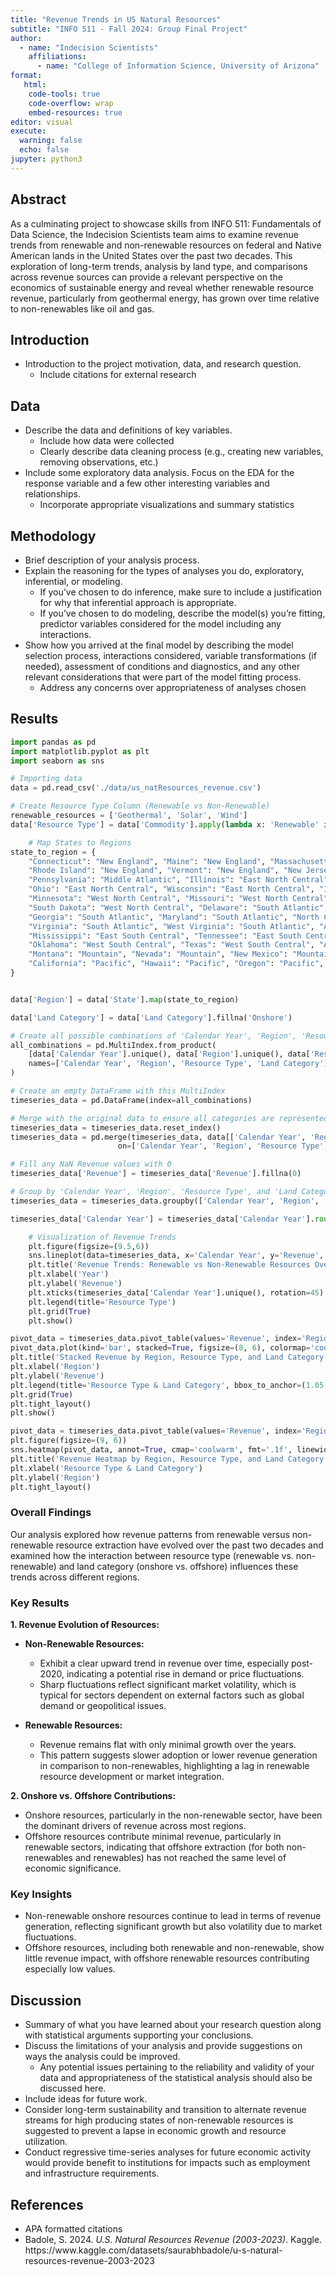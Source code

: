 ```yaml
---
title: "Revenue Trends in US Natural Resources"
subtitle: "INFO 511 - Fall 2024: Group Final Project"
author: 
  - name: "Indecision Scientists"
    affiliations:
      - name: "College of Information Science, University of Arizona"
format:
   html:
    code-tools: true
    code-overflow: wrap
    embed-resources: true
editor: visual
execute:
  warning: false
  echo: false
jupyter: python3
---
```


## Abstract

As a culminating project to showcase skills from INFO 511: Fundamentals of Data Science, the Indecision Scientists team aims to examine revenue trends from renewable and non-renewable resources on federal and Native American lands in the United States over the past two decades. This exploration of long-term trends, analysis by land type, and comparisons across revenue sources can provide a relevant perspective on the economics of sustainable energy and reveal whether renewable resource revenue, particularly from geothermal energy, has grown over time relative to non-renewables like oil and gas.

## Introduction

-   Introduction to the project motivation, data, and research question.
    -   Include citations for external research

## Data

-   Describe the data and definitions of key variables.
    -   Include how data were collected
    -   Clearly describe data cleaning process (e.g., creating new variables, removing observations, etc.)
-   Include some exploratory data analysis. Focus on the EDA for the response variable and a few other interesting variables and relationships.
    -   Incorporate appropriate visualizations and summary statistics

## Methodology

-   Brief description of your analysis process.
-   Explain the reasoning for the types of analyses you do, exploratory, inferential, or modeling.
    -   If you’ve chosen to do inference, make sure to include a justification for why that inferential approach is appropriate.
    -   If you’ve chosen to do modeling, describe the model(s) you’re fitting, predictor variables considered for the model including any interactions.
-   Show how you arrived at the final model by describing the model selection process, interactions considered, variable transformations (if needed), assessment of conditions and diagnostics, and any other relevant considerations that were part of the model fitting process.
    -   Address any concerns over appropriateness of analyses chosen

## Results

```python
import pandas as pd
import matplotlib.pyplot as plt
import seaborn as sns

# Importing data
data = pd.read_csv('./data/us_natResources_revenue.csv')

# Create Resource Type Column (Renewable vs Non-Renewable)
renewable_resources = ['Geothermal', 'Solar', 'Wind']
data['Resource Type'] = data['Commodity'].apply(lambda x: 'Renewable' if x in renewable_resources else 'Non-Renewable')

    # Map States to Regions 
state_to_region = {
    "Connecticut": "New England", "Maine": "New England", "Massachusetts": "New England", "New Hampshire": "New England",
    "Rhode Island": "New England", "Vermont": "New England", "New Jersey": "Middle Atlantic", "New York": "Middle Atlantic",
    "Pennsylvania": "Middle Atlantic", "Illinois": "East North Central", "Indiana": "East North Central", "Michigan": "East North Central",
    "Ohio": "East North Central", "Wisconsin": "East North Central", "Iowa": "West North Central", "Kansas": "West North Central",
    "Minnesota": "West North Central", "Missouri": "West North Central", "Nebraska": "West North Central", "North Dakota": "West North Central",
    "South Dakota": "West North Central", "Delaware": "South Atlantic", "District of Columbia": "South Atlantic", "Florida": "South Atlantic",
    "Georgia": "South Atlantic", "Maryland": "South Atlantic", "North Carolina": "South Atlantic", "South Carolina": "South Atlantic",
    "Virginia": "South Atlantic", "West Virginia": "South Atlantic", "Alabama": "East South Central", "Kentucky": "East South Central",
    "Mississippi": "East South Central", "Tennessee": "East South Central", "Arkansas": "West South Central", "Louisiana": "West South Central",
    "Oklahoma": "West South Central", "Texas": "West South Central", "Arizona": "Mountain", "Colorado": "Mountain", "Idaho": "Mountain",
    "Montana": "Mountain", "Nevada": "Mountain", "New Mexico": "Mountain", "Utah": "Mountain", "Wyoming": "Mountain", "Alaska": "Pacific",
    "California": "Pacific", "Hawaii": "Pacific", "Oregon": "Pacific", "Washington": "Pacific"
}


data['Region'] = data['State'].map(state_to_region)

data['Land Category'] = data['Land Category'].fillna('Onshore')

# Create all possible combinations of 'Calendar Year', 'Region', 'Resource Type', and 'Land Category'
all_combinations = pd.MultiIndex.from_product(
    [data['Calendar Year'].unique(), data['Region'].unique(), data['Resource Type'].unique(), ['Onshore', 'Offshore']],
    names=['Calendar Year', 'Region', 'Resource Type', 'Land Category']
)

# Create an empty DataFrame with this MultiIndex
timeseries_data = pd.DataFrame(index=all_combinations)

# Merge with the original data to ensure all categories are represented
timeseries_data = timeseries_data.reset_index()
timeseries_data = pd.merge(timeseries_data, data[['Calendar Year', 'Region', 'Resource Type', 'Land Category', 'Revenue']], 
                        on=['Calendar Year', 'Region', 'Resource Type', 'Land Category'], how='left')

# Fill any NaN Revenue values with 0
timeseries_data['Revenue'] = timeseries_data['Revenue'].fillna(0)

# Group by 'Calendar Year', 'Region', 'Resource Type', and 'Land Category' and aggregate 'Revenue'
timeseries_data = timeseries_data.groupby(['Calendar Year', 'Region', 'Resource Type', 'Land Category']).sum().reset_index()

timeseries_data['Calendar Year'] = timeseries_data['Calendar Year'].round().astype(int)
```

```python
    # Visualization of Revenue Trends
    plt.figure(figsize=(9.5,6))
    sns.lineplot(data=timeseries_data, x='Calendar Year', y='Revenue', hue='Resource Type', style='Resource Type', markers=True)
    plt.title('Revenue Trends: Renewable vs Non-Renewable Resources Over Time')
    plt.xlabel('Year')
    plt.ylabel('Revenue')
    plt.xticks(timeseries_data['Calendar Year'].unique(), rotation=45)  
    plt.legend(title='Resource Type')
    plt.grid(True)
    plt.show()
```

```python
pivot_data = timeseries_data.pivot_table(values='Revenue', index='Region', columns=['Resource Type', 'Land Category'], aggfunc='sum', fill_value=0)
pivot_data.plot(kind='bar', stacked=True, figsize=(8, 6), colormap='coolwarm')
plt.title('Stacked Revenue by Region, Resource Type, and Land Category')
plt.xlabel('Region')
plt.ylabel('Revenue')
plt.legend(title='Resource Type & Land Category', bbox_to_anchor=(1.05, 1), loc='upper left')
plt.grid(True)
plt.tight_layout()
plt.show()
```

```python
pivot_data = timeseries_data.pivot_table(values='Revenue', index='Region', columns=['Resource Type', 'Land Category'], aggfunc='sum', fill_value=0)
plt.figure(figsize=(9, 6))
sns.heatmap(pivot_data, annot=True, cmap='coolwarm', fmt='.1f', linewidths=0.5)
plt.title('Revenue Heatmap by Region, Resource Type, and Land Category')
plt.xlabel('Resource Type & Land Category')
plt.ylabel('Region')
plt.tight_layout()
```

### Overall Findings

Our analysis explored how revenue patterns from renewable versus non-renewable resource extraction have evolved over the past two decades and examined how the interaction between resource type (renewable vs. non-renewable) and land category (onshore vs. offshore) influences these trends across different regions.

### Key Results

**1. Revenue Evolution of Resources:**

-   **Non-Renewable Resources:**

    -   Exhibit a clear upward trend in revenue over time, especially post-2020, indicating a potential rise in demand or price fluctuations.
    -   Sharp fluctuations reflect significant market volatility, which is typical for sectors dependent on external factors such as global demand or geopolitical issues.

-   **Renewable Resources:**

    -   Revenue remains flat with only minimal growth over the years.
    -   This pattern suggests slower adoption or lower revenue generation in comparison to non-renewables, highlighting a lag in renewable resource development or market integration.

**2. Onshore vs. Offshore Contributions:**

-   Onshore resources, particularly in the non-renewable sector, have been the dominant drivers of revenue across most regions.
-   Offshore resources contribute minimal revenue, particularly in renewable sectors, indicating that offshore extraction (for both non-renewables and renewables) has not reached the same level of economic significance.

### Key Insights

-   Non-renewable onshore resources continue to lead in terms of revenue generation, reflecting significant growth but also volatility due to market fluctuations.
-   Offshore resources, including both renewable and non-renewable, show little revenue impact, with offshore renewable resources contributing especially low values.

## Discussion

-   Summary of what you have learned about your research question along with statistical arguments supporting your conclusions.
-   Discuss the limitations of your analysis and provide suggestions on ways the analysis could be improved.
    -   Any potential issues pertaining to the reliability and validity of your data and appropriateness of the statistical analysis should also be discussed here.
-   Include ideas for future work.
-   Consider long-term sustainability and transition to alternate revenue streams for high producing states of non-renewable resources is suggested to prevent a lapse in economic growth and resource utilization.
-   Conduct regressive time-series analyses for future economic activity would provide benefit to institutions for impacts such as employment and infrastructure requirements.

## References

-   APA formatted citations
-   Badole, S. 2024. *U.S. Natural Resources Revenue (2003-2023)*. Kaggle. https://www.kaggle.com/datasets/saurabhbadole/u-s-natural-resources-revenue-2003-2023